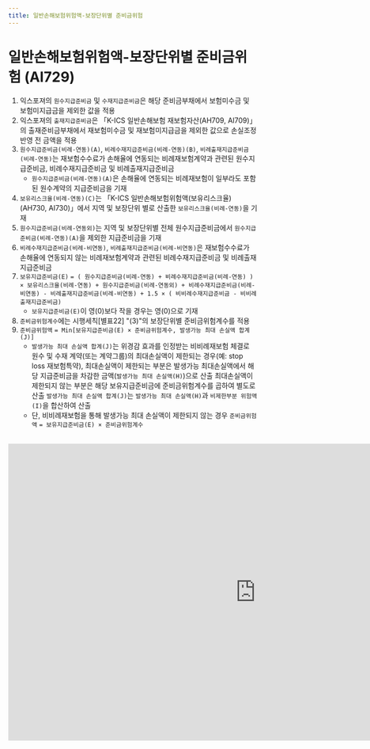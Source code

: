 ```yaml
---
title: 일반손해보험위험액-보장단위별 준비금위험
---
```

# 일반손해보험위험액-보장단위별 준비금위험 (AI729)

<Accordion multiple activeIndex={[]}>
<AccordionTab header="[작성 요령]">

1) 익스포져의 `원수지급준비금` 및 `수재지급준비금`은 해당 준비금부채에서 보험미수금 및 보험미지급금을 제외한 값을 적용
2) 익스포져의 `출재지급준비금`은 「K-ICS 일반손해보험 재보험자산(AH709, AI709)」의 출재준비금부채에서 재보험미수금 및 재보험미지급금을 제외한 값으로 손실조정 반영 전 금액을 적용
3) `원수지급준비금(비례-연동)(A)`, `비례수재지급준비금(비례-연동)(B)`, `비례출재지급준비금(비례-연동)`는 재보험수수료가 손해율에 연동되는 비례재보험계약과 관련된 원수지급준비금, 비례수재지급준비금 및 비례출재지급준비금
   - `원수지급준비금(비례-연동)(A)`은 손해율에 연동되는 비례재보험이 일부라도 포함된 원수계약의 지급준비금을 기재
4) `보유리스크율(비례-연동)(C)`는 「K-ICS 일반손해보험위험액(보유리스크율)(AH730, AI730)」에서 지역 및 보장단위 별로 산출한 `보유리스크율(비례-연동)`을 기재
5) `원수지급준비금(비례-연동외)`는 지역 및 보장단위별 전체 원수지급준비금에서 `원수지급준비금(비례-연동)(A)`을 제외한 지급준비금을 기재
6) `비례수재지급준비금(비례-비연동)`, `비례출재지급준비금(비례-비연동)`은 재보험수수료가 손해율에 연동되지 않는 비례재보험계약과 관련된 비례수재지급준비금 및 비례출재지급준비금
7) `보유지급준비금(E)` `= ( 원수지급준비금(비례-연동) + 비례수재지급준비금(비례-연동) ) × 보유리스크율(비례-연동) + 원수지급준비금(비례-연동외) + 비례수재지급준비금(비례-비연동) - 비례출재지급준비금(비례-비연동) + 1.5 × ( 비비례수재지급준비금 - 비비례출재지급준비금)`
   - `보유지급준비금(E)`이 영(0)보다 작을 경우는 영(0)으로 기재
8) `준비금위험계수`에는 시행세칙[별표22] <OverlayDemo id = "432_바"/>"(3)"의 보장단위별 준비금위험계수를 적용
9) `준비금위험액` `= Min[보유지급준비금(E) × 준비금위험계수, 발생가능 최대 손실액 합계(J)]`
   - `발생가능 최대 손실액 합계(J)`는 위경감 효과를 인정받는 비비례재보험 체결로 원수 및 수재 계약(또는 계약그룹)의 최대손실액이 제한되는 경우(예: stop loss 재보험특약),
     최대손실액이 제한되는 부분은 발생가능 최대손실액에서 해당 지급준비금을 차감한 금액(`발생가능 최대 손실액(H)`)으로 산출
     최대손실액이 제한되지 않는 부분은 해당 보유지급준비금에 준비금위험계수를 곱하여 별도로 산출
     `발생가능 최대 손실액 합계(J)`는 `발생가능 최대 손실액(H)`과 `비제한부분 위험액(I)`을 합산하여 산출
   - 단, 비비례재보험을 통해 발생가능 최대 손실액이 제한되지 않는 경우 `준비금위험액` `= 보유지급준비금(E) × 준비금위험계수`

</AccordionTab>
</Accordion>

<br/>

<iframe width="1000" height="600" frameBorder="0" scrolling="no"
src="https://onedrive.live.com/embed?resid=AB5F66CE0CF8D024%2116554&authkey=%21ACzRWZavyE-79hc&em=2
&AllowTyping=True
&wdAllowInteractivity=False&ActiveCell='4-4'!F10&Item='4-4'!A7:S203
&wdHideGridlines=True
&wdDownloadButton=False
&waccluster=PSG3">
</iframe>
